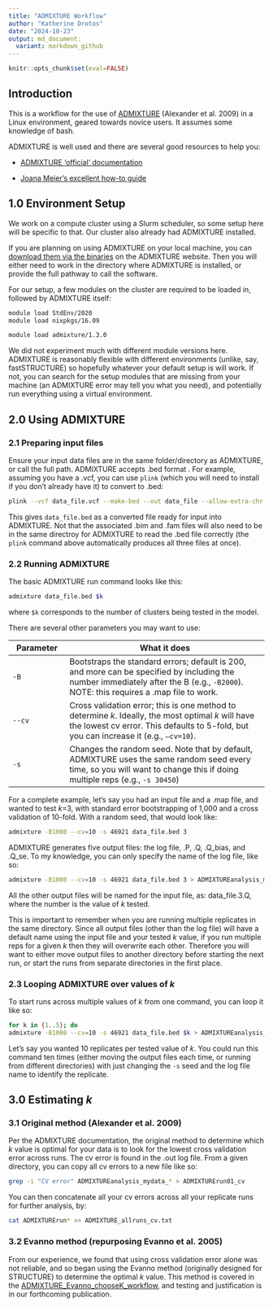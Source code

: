 ---
title: "ADMIXTURE Workflow"
author: "Katherine Drotos"
date: "2024-10-23"
output: md_document:
  variant: markdown_github
---

```{r setup, include=FALSE}
knitr::opts_chunk$set(eval=FALSE)
```

## Introduction

This is a workflow for the use of [ADMIXTURE](https://dalexander.github.io/admixture/index.html) (Alexander et al. 2009) in a Linux environment, geared towards novice users. It assumes some knowledge of bash.

ADMIXTURE is well used and there are several good resources to help you:

-   [ADMIXTURE 'official' documentation](https://dalexander.github.io/admixture/admixture-manual.pdf)

-   [Joana Meier's excellent how-to guide](https://speciationgenomics.github.io/ADMIXTURE/)

## 1.0 Environment Setup

We work on a compute cluster using a Slurm scheduler, so some setup here will be specific to that. Our cluster also already had ADMIXTURE installed.

If you are planning on using ADMIXTURE on your local machine, you can [download them via the binaries](https://dalexander.github.io/admixture/download.html) on the ADMIXTURE website. Then you will either need to work in the directory where ADMIXTURE is installed, or provide the full pathway to call the software.

For our setup, a few modules on the cluster are required to be loaded in, followed by ADMIXTURE itself:

```{bash}
module load StdEnv/2020
module load nixpkgs/16.09

module load admixture/1.3.0
```

We did not experiment much with different module versions here. ADMIXTURE is reasonably flexible with different environments (unlike, say, fastSTRUCTURE) so hopefully whatever your default setup is will work. If not, you can search for the setup modules that are missing from your machine (an ADMIXTURE error may tell you what you need), and potentially run everything using a virtual environment.

## 2.0 Using ADMIXTURE

### 2.1 Preparing input files

Ensure your input data files are in the same folder/directory as ADMIXTURE, or call the full path. ADMIXTURE accepts .bed format . For example, assuming you have a .vcf, you can use `plink` (which you will need to install if you don't already have it) to convert to .bed:

```{bash}
plink --vcf data_file.vcf --make-bed --out data_file --allow-extra-chr
```

This gives `data_file.bed` as a converted file ready for input into ADMIXTURE. Not that the associated .bim and .fam files will also need to be in the same directroy for ADMIXTURE to read the .bed file correctly (the `plink` command above automatically produces all three files at once).

### 2.2 Running ADMIXTURE

The basic ADMIXTURE run command looks like this:

```{bash}
admixture data_file.bed $k
```

where `$k` corresponds to the number of clusters being tested in the model.

There are several other parameters you may want to use:

| Parameter | What it does |
|----------------|--------------------------------------------------------|
| `-B` | Bootstraps the standard errors; default is 200, and more can be specified by including the number immediately after the B (e.g., `-B2000`). NOTE: this requires a .map file to work. |
| `--cv` | Cross validation error; this is one method to determine *k*. Ideally, the most optimal *k* will have the lowest cv error. This defaults to 5-fold, but you can increase it (e.g., `–cv=10`). |
| `-s` | Changes the random seed. Note that by default, ADMIXTURE uses the same random seed every time, so you will want to change this if doing multiple reps (e.g., `-s 30450`) |

For a complete example, let's say you had an input file and a .map file, and wanted to test *k*=3, with standard error bootstrapping of 1,000 and a cross validation of 10-fold. With a random seed, that would look like:

```{bash}
admixture -B1000 --cv=10 -s 46921 data_file.bed 3
```

ADMIXTURE generates five output files: the log file, .P, .Q, .Q_bias, and .Q_se. To my knowledge, you can only specify the name of the log file, like so:

```{bash}
admixture -B1000 --cv=10 -s 46921 data_file.bed 3 > ADMIXTUREanalysis_mydata_k3.out
```

All the other output files will be named for the input file, as: data_file.3.Q, where the number is the value of *k* tested.

This is important to remember when you are running multiple replicates in the same directory. Since all output files (other than the log file) will have a default name using the input file and your tested *k* value, if you run multiple reps for a given *k* then they will overwrite each other. Therefore you will want to either move output files to another directory before starting the next run, or start the runs from separate directories in the first place.

### 2.3 Looping ADMIXTURE over values of *k*

To start runs across multiple values of *k* from one command, you can loop it like so:

```{bash}
for k in {1..5}; do
admixture -B1000 --cv=10 -s 46921 data_file.bed $k > ADMIXTUREanalysis_mydata_${k}.out
```

Let's say you wanted 10 replicates per tested value of *k*. You could run this command ten times (either moving the output files each time, or running from different directories) with just changing the `-s` seed and the log file name to identify the replicate.

## 3.0 Estimating *k*

### 3.1 Original method (Alexander et al. 2009)

Per the ADMIXTURE documentation, the original method to determine which *k* value is optimal for your data is to look for the lowest cross validation error across runs. The cv error is found in the .out log file. From a given directory, you can copy all cv errors to a new file like so:

```{bash}
grep -i "CV error" ADMIXTUREanalysis_mydata_* > ADMIXTURErun01_cv
```

You can then concatenate all your cv errors across all your replicate runs for further analysis, by:

```{bash}
cat ADMIXTURErun* >> ADMIXTURE_allruns_cv.txt
```

### 3.2 Evanno method (repurposing Evanno et al. 2005)

From our experience, we found that using cross validation error alone was not reliable, and so began using the Evanno method (originally designed for STRUCTURE) to determine the optimal *k* value. This method is covered in the [ADMIXTURE_Evanno_chooseK_workflow](https://github.com/kdrotos/Cluster_tools_comparison/blob/main/ADMIXTURE_Evanno_chooseK_workflow.Rmd), and testing and justification is in our forthcoming publication.
